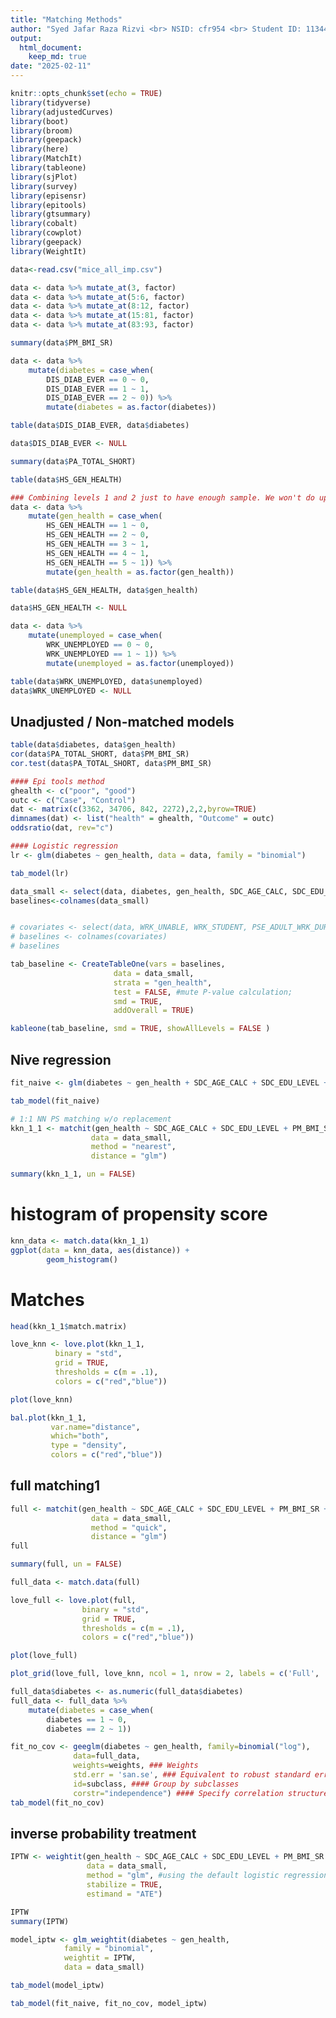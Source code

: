 ```yaml
---
title: "Matching Methods"
author: "Syed Jafar Raza Rizvi <br> NSID: cfr954 <br> Student ID: 11344782"
output:
  html_document:
    keep_md: true
date: "2025-02-11"
---
```


```r
knitr::opts_chunk$set(echo = TRUE)
library(tidyverse)
library(adjustedCurves)
library(boot)
library(broom)
library(geepack)
library(here)
library(MatchIt)
library(tableone)
library(sjPlot)
library(survey)
library(episensr) 
library(epitools)
library(gtsummary)
library(cobalt)
library(cowplot)
library(geepack)
library(WeightIt)
```

```r
data<-read.csv("mice_all_imp.csv")
```

```r
data <- data %>% mutate_at(3, factor)
data <- data %>% mutate_at(5:6, factor)
data <- data %>% mutate_at(8:12, factor)
data <- data %>% mutate_at(15:81, factor)
data <- data %>% mutate_at(83:93, factor)
```

```r
summary(data$PM_BMI_SR)
```

```r
data <- data %>%
	mutate(diabetes = case_when(
		DIS_DIAB_EVER == 0 ~ 0,
		DIS_DIAB_EVER == 1 ~ 1,
		DIS_DIAB_EVER == 2 ~ 0)) %>%
		mutate(diabetes = as.factor(diabetes))

table(data$DIS_DIAB_EVER, data$diabetes)
```

```r
data$DIS_DIAB_EVER <- NULL
```

```r
summary(data$PA_TOTAL_SHORT)
```

```r
table(data$HS_GEN_HEALTH)

### Combining levels 1 and 2 just to have enough sample. We won't do upscaling for this example
data <- data %>%
	mutate(gen_health = case_when(
		HS_GEN_HEALTH == 1 ~ 0,
		HS_GEN_HEALTH == 2 ~ 0,
		HS_GEN_HEALTH == 3 ~ 1,
		HS_GEN_HEALTH == 4 ~ 1,	
		HS_GEN_HEALTH == 5 ~ 1)) %>%
		mutate(gen_health = as.factor(gen_health))

table(data$HS_GEN_HEALTH, data$gen_health)

data$HS_GEN_HEALTH <- NULL
```

```r
data <- data %>%
	mutate(unemployed = case_when(
		WRK_UNEMPLOYED == 0 ~ 0,
		WRK_UNEMPLOYED == 1 ~ 1)) %>%
		mutate(unemployed = as.factor(unemployed))

table(data$WRK_UNEMPLOYED, data$unemployed)
data$WRK_UNEMPLOYED <- NULL
```

## Unadjusted / Non-matched models

```r
table(data$diabetes, data$gen_health)
cor(data$PA_TOTAL_SHORT, data$PM_BMI_SR)
cor.test(data$PA_TOTAL_SHORT, data$PM_BMI_SR)
```

```r
#### Epi tools method
ghealth <- c("poor", "good")
outc <- c("Case", "Control")
dat <- matrix(c(3362, 34706, 842, 2272),2,2,byrow=TRUE)
dimnames(dat) <- list("health" = ghealth, "Outcome" = outc)
oddsratio(dat, rev="c")
```
```r
#### Logistic regression
lr <- glm(diabetes ~ gen_health, data = data, family = "binomial")

tab_model(lr)
```


```r
data_small <- select(data, diabetes, gen_health, SDC_AGE_CALC, SDC_EDU_LEVEL, PM_BMI_SR, WRK_FULL_TIME, SMK_CIG_EVER, SDC_INCOME, PA_TOTAL_SHORT, HS_ROUTINE_VISIT_EVER, PSE_ADULT_WRK_DURATION, DIS_RESP_SLEEP_APNEA_EVER, SDC_EDU_LEVEL_AGE, SDC_GENDER)
baselines<-colnames(data_small)


# covariates <- select(data, WRK_UNABLE, WRK_STUDENT, PSE_ADULT_WRK_DURATION, WH_CONTRACEPTIVES_EVER, SDC_INCOME, SDC_EDU_LEVEL_AGE, SDC_GENDER, SDC_AGE_CALC, SDC_HOUSEHOLD_ADULTS_NB, SDC_HOUSEHOLD_CHILDREN_NB)
# baselines <- colnames(covariates)
# baselines
```


```r
tab_baseline <- CreateTableOne(vars = baselines,
                       data = data_small, 
                       strata = "gen_health", 
                       test = FALSE, #mute P-value calculation;
                       smd = TRUE,
                       addOverall = TRUE)

kableone(tab_baseline, smd = TRUE, showAllLevels = FALSE )
```

## Nive regression 

```r
fit_naive <- glm(diabetes ~ gen_health + SDC_AGE_CALC + SDC_EDU_LEVEL + PM_BMI_SR + WRK_FULL_TIME +SMK_CIG_EVER + SDC_INCOME + PA_TOTAL_SHORT + HS_ROUTINE_VISIT_EVER +PSE_ADULT_WRK_DURATION +DIS_RESP_SLEEP_APNEA_EVER+ SDC_EDU_LEVEL_AGE + SDC_GENDER, family = "binomial", data = data_small)

tab_model(fit_naive)
```


```r
# 1:1 NN PS matching w/o replacement
kkn_1_1 <- matchit(gen_health ~ SDC_AGE_CALC + SDC_EDU_LEVEL + PM_BMI_SR + WRK_FULL_TIME +SMK_CIG_EVER + SDC_INCOME + PA_TOTAL_SHORT + HS_ROUTINE_VISIT_EVER +PSE_ADULT_WRK_DURATION +DIS_RESP_SLEEP_APNEA_EVER+ SDC_EDU_LEVEL_AGE + SDC_GENDER,
                  data = data_small,
                  method = "nearest",
                  distance = "glm")

summary(kkn_1_1, un = FALSE)

```
# histogram of propensity score

```r
knn_data <- match.data(kkn_1_1)
ggplot(data = knn_data, aes(distance)) + 
        geom_histogram()
```


# Matches

```r
head(kkn_1_1$match.matrix)
```
```r
love_knn <- love.plot(kkn_1_1, 
          binary = "std", 
          grid = TRUE,
          thresholds = c(m = .1),
          colors = c("red","blue"))  

plot(love_knn)
```

```r
bal.plot(kkn_1_1,
         var.name="distance",
         which="both",
         type = "density",
         colors = c("red","blue"))
```
## full matching1

```r
full <- matchit(gen_health ~ SDC_AGE_CALC + SDC_EDU_LEVEL + PM_BMI_SR + WRK_FULL_TIME +SMK_CIG_EVER + SDC_INCOME + PA_TOTAL_SHORT + HS_ROUTINE_VISIT_EVER +PSE_ADULT_WRK_DURATION +DIS_RESP_SLEEP_APNEA_EVER+ SDC_EDU_LEVEL_AGE + SDC_GENDER,
                  data = data_small,
                  method = "quick",
                  distance = "glm")
full
```
```r
summary(full, un = FALSE)
```
```r
full_data <- match.data(full)
```
```r
love_full <- love.plot(full, 
                binary = "std", 
                grid = TRUE,
                thresholds = c(m = .1),
                colors = c("red","blue"))

plot(love_full)
```

```r
plot_grid(love_full, love_knn, ncol = 1, nrow = 2, labels = c('Full', 'KNN'))
```

```r
full_data$diabetes <- as.numeric(full_data$diabetes)
full_data <- full_data %>%
	mutate(diabetes = case_when(
		diabetes == 1 ~ 0,
		diabetes == 2 ~ 1)) 
```

```r
fit_no_cov <- geeglm(diabetes ~ gen_health, family=binomial("log"), 
              data=full_data,
              weights=weights, ### Weights
              std.err = 'san.se', ### Equivalent to robust standard errors 
              id=subclass, #### Group by subclasses
              corstr="independence") #### Specify correlation structure
tab_model(fit_no_cov)
```
## inverse probability treatment 


```r
IPTW <- weightit(gen_health ~ SDC_AGE_CALC + SDC_EDU_LEVEL + PM_BMI_SR + WRK_FULL_TIME +SMK_CIG_EVER + SDC_INCOME + PA_TOTAL_SHORT + HS_ROUTINE_VISIT_EVER +PSE_ADULT_WRK_DURATION +DIS_RESP_SLEEP_APNEA_EVER+ SDC_EDU_LEVEL_AGE + SDC_GENDER,
                 data = data_small,
                 method = "glm", #using the default logistic regression;
                 stabilize = TRUE,
                 estimand = "ATE")

IPTW
summary(IPTW)
```
```r
model_iptw <- glm_weightit(diabetes ~ gen_health, 
            family = "binomial",
            weightit = IPTW,
            data = data_small)

tab_model(model_iptw)
```
```r
tab_model(fit_naive, fit_no_cov, model_iptw)
```

